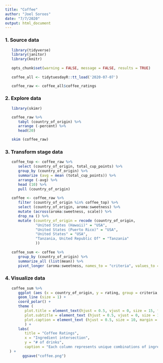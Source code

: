 ```yaml
---
title: "Coffee"
author: "Joel Soroos"
date: "7/7/2020"
output: html_document
---
```


### 1. Source data
```r

   library(tidyverse)
   library(janitor)
   library(knitr)
   
   opts_chunk$set(warning = FALSE, message = FALSE, results = TRUE)
   
   coffee_all <- tidytuesdayR::tt_load('2020-07-07')

   coffee_raw <- coffee_all$coffee_ratings
```


### 2.  Explore  data
```r

   library(skimr)

   coffee_raw %>%
      tabyl (country_of_origin) %>%
      arrange (-percent) %>%
      head(20)

   skim (coffee_raw)

```

### 3.  Transform stage data
```r

   coffee_top <- coffee_raw %>%
      select (country_of_origin, total_cup_points) %>%
      group_by (country_of_origin) %>%
      summarize (avg = mean (total_cup_points)) %>%
      arrange (-avg) %>%
      head (10) %>%
      pull (country_of_origin)
   
   coffee <- coffee_raw %>%
      filter (country_of_origin %in% coffee_top) %>%
      select (country_of_origin, aroma:sweetness) %>%
      mutate (across(aroma:sweetness, scale)) %>%
      drop_na () %>%
      mutate (country_of_origin = recode (country_of_origin,
              "United States (Hawaii)" = "USA",
              "United States (Puerto Rico)" = "USA",
              "United States" = "USA",
              "Tanzania, United Republic Of" = "Tanzania"
              ))
   
   coffee_sum <- coffee %>%
      group_by (country_of_origin) %>%
      summarize_all (list(mean)) %>%
      pivot_longer (aroma:sweetness, names_to = "criteria", values_to = "rating")
```

### 4.  Visualize data
```r

   coffee_sum %>%
      ggplot (aes (x = country_of_origin, y = rating, group = criteria, color = criteria)) +
      geom_line (size = 1) +
      coord_polar() +
      theme (
         plot.title = element_text(hjust = 0.5, vjust = 0, size = 15, face = "bold", margin = margin (0,0,7,0)),
         plot.subtitle = element_text (hjust = 0.5, vjust = 0, size = 10, margin = margin (0,0,25,0)),
         plot.caption = element_text (hjust = 0.5, size = 10, margin = margin (9,0,0,0), color="black")
         ) +
      labs(
         title = "Coffee Ratings",
         x = "Ingredient intersection",
         y = "# of drinks",
         caption = "Each column represents unique combinations of ingredients.  Universe is drinks in the Boston Bartender's Guide.\nVisualization: Joel Soroos @soroosj  |  Data: Coffee Quality Database via Kaggle via R4DS Tidy Tuesday"
  ) +
        ggsave("coffee.png")
```
